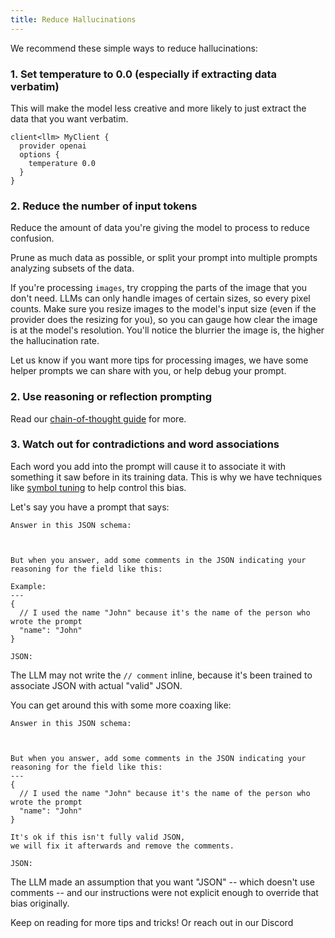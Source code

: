 ```yaml
---
title: Reduce Hallucinations
---
```


We recommend these simple ways to reduce hallucinations:


### 1. Set temperature to 0.0 (especially if extracting data verbatim)
This will make the model less creative and more likely to just extract the data that you want verbatim.
```baml clients.baml
client<llm> MyClient {
  provider openai
  options {
    temperature 0.0
  }
}
```

### 2. Reduce the number of input tokens
Reduce the amount of data you're giving the model to process to reduce confusion.

Prune as much data as possible, or split your prompt into multiple prompts analyzing subsets of the data.

If you're processing `images`, try cropping the parts of the image that you don't need. LLMs can only handle images of certain sizes, so every pixel counts. Make sure you resize images to the model's input size (even if the provider does the resizing for you), so you can gauge how clear the image is at the model's resolution. You'll notice the blurrier the image is, the higher the hallucination rate.

Let us know if you want more tips for processing images, we have some helper prompts we can share with you, or help debug your prompt.



### 2. Use reasoning or reflection prompting
Read our [chain-of-thought guide](/01-guide/06-prompt-engineering/chain-of-thought) for more.

### 3. Watch out for contradictions and word associations

Each word you add into the prompt will cause it to associate it with something it saw before in its training data. This is why we have techniques like [symbol tuning](/01-guide/06-prompt-engineering/symbol-tuning) to help control this bias.


Let's say you have a prompt that says:
```
Answer in this JSON schema:



But when you answer, add some comments in the JSON indicating your reasoning for the field like this:

Example:
---
{
  // I used the name "John" because it's the name of the person who wrote the prompt
  "name": "John"
}

JSON:
```

The LLM may not write the `// comment` inline, because it's been trained to associate JSON with actual "valid" JSON.

You can get around this with some more coaxing like:
```text {12,13}
Answer in this JSON schema:



But when you answer, add some comments in the JSON indicating your reasoning for the field like this:
---
{
  // I used the name "John" because it's the name of the person who wrote the prompt
  "name": "John"
}

It's ok if this isn't fully valid JSON, 
we will fix it afterwards and remove the comments.

JSON:
```

The LLM made an assumption that you want "JSON" -- which doesn't use comments -- and our instructions were not explicit enough to override that bias originally.

Keep on reading for more tips and tricks! Or reach out in our Discord 
